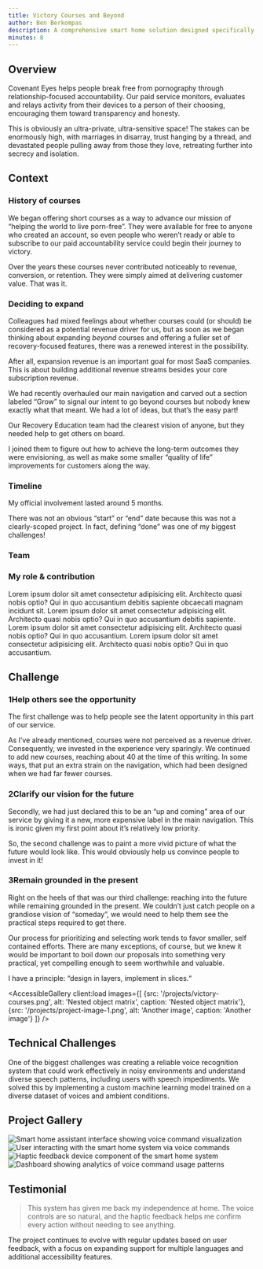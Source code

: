 ```yaml
---
title: Victory Courses and Beyond
author: Ben Berkompas
description: A comprehensive smart home solution designed specifically for users with visual impairments, featuring voice-first interactions and haptic feedback
minutes: 8
---
```


## Overview

Covenant Eyes helps people break free from pornography through relationship-focused accountability. Our paid service monitors, evaluates and relays activity from their devices to a person of their choosing, encouraging them toward transparency and honesty.

This is obviously an ultra-private, ultra-sensitive space! The stakes can be enormously high, with marriages in disarray, trust hanging by a thread, and devastated people pulling away from those they love, retreating further into secrecy and isolation.

## Context

### History of courses

We began offering short courses as a way to advance our mission of “helping the world to live porn-free”. They were available for free to anyone who created an account, so even people who weren’t ready or able to subscribe to our paid accountability service could begin their journey to victory.

Over the years these courses never contributed noticeably to revenue, conversion, or retention. They were simply aimed at delivering customer value. That was it.

### Deciding to expand

Colleagues had mixed feelings about whether courses could (or should) be considered as a potential revenue driver for us, but as soon as we began thinking about expanding *beyond* courses and offering a fuller set of recovery-focused features, there was a renewed interest in the possibility.

After all, expansion revenue is an important goal for most SaaS companies. This is about building additional revenue streams besides your core subscription revenue.

We had recently overhauled our main navigation and carved out a section labeled “Grow” to signal our intent to go beyond courses but nobody knew exactly what that meant. We had a lot of ideas, but that’s the easy part!

Our Recovery Education team had the clearest vision of anyone, but they needed help to get others on board.

I joined them to figure out how to achieve the long-term outcomes they were envisioning, as well as make some smaller “quality of life” improvements for customers along the way.

### Timeline

My official involvement lasted around 5 months.

There was not an obvious “start” or “end” date because this was not a clearly-scoped project. In fact, defining “done” was one of my biggest challenges!

### Team


<AvatarGroup display="grid" gridItemsSize="300px" gridGap="2rem">
  <Avatar initials="BB" title="Ben" subtitle="Product Designer" />
  <Avatar initials="MP" title="Mari" subtitle="Product Designer" />
  <Avatar initials="SB" title="Sam" subtitle="Director of Recovery Education" />
  <Avatar initials="LE" title="Lisa" subtitle="Recovery Education Content Strategist" />
  <Avatar initials="MC" title="Meliza" subtitle="UX Manager" />
  <Avatar initials="CM" title="Collin" subtitle="Product Manager" />
  <Avatar initials="AB" title="Andrew" subtitle="Software Developer" />
  <Avatar initials="JM" title="Jeremy" subtitle="Software Developer" />
  <Avatar initials="WM" title="Bill" subtitle="Data Scientist" />
</AvatarGroup>

### My role & contribution


<div class="grid grid-cols-1 gap-12 md:grid-cols-2">
  <Feature icon="lucide:drafting-compass" title="Information architecture & OOUX">
      Lorem ipsum dolor sit amet consectetur adipisicing elit. Architecto quasi nobis optio? Qui in quo accusantium debitis sapiente obcaecati magnam incidunt sit.
  </Feature>
  <Feature icon="lucide:square-kanban" title="Project management & facilitation">
      Lorem ipsum dolor sit amet consectetur adipisicing elit. Architecto quasi nobis optio? Qui in quo accusantium debitis sapiente.
  </Feature>
  <Feature icon="lucide:mouse-pointer-click" title="Interaction design & prototyping">
      Lorem ipsum dolor sit amet consectetur adipisicing elit. Architecto quasi nobis optio? Qui in quo accusantium.
  </Feature>
  <Feature icon="lucide:scan" title="TBD">
      Lorem ipsum dolor sit amet consectetur adipisicing elit. Architecto quasi nobis optio? Qui in quo accusantium.
  </Feature>
</div>

## Challenge

### <span class="number">1</span>Help others see the opportunity

The first challenge was to help people see the latent opportunity in this part of our service.

As I’ve already mentioned, courses were not perceived as a revenue driver. Consequently, we invested in the experience very sparingly. We continued to add new courses, reaching about 40 at the time of this writing. In some ways, that put an extra strain on the navigation, which had been designed when we had far fewer courses.

### <span class="number">2</span>Clarify our vision for the future

Secondly, we had just declared this to be an “up and coming” area of our service by giving it a new, more expensive label in the main navigation. This is ironic given my first point about it’s relatively low priority.

So, the second challenge was to paint a more vivid picture of what the future would look like. This would obviously help us convince people to invest in it!

### <span class="number">3</span>Remain grounded in the present

Right on the heels of that was our third challenge: reaching into the future while remaining grounded in the present. We couldn’t just catch people on a grandiose vision of “someday”, we would need to help them see the practical steps required to get there.

Our process for prioritizing and selecting work tends to favor smaller, self contained efforts. There are many exceptions, of course, but we knew it would be important to boil down our proposals into something very practical, yet compelling enough to seem worthwhile and valuable.

I have a principle: “design in layers, implement in slices.“


<AccessibleGallery
  client:load
  images={[
    {src: '/projects/victory-courses.png', alt: 'Nested object matrix', caption: 'Nested object matrix'},
    {src: '/projects/project-image-1.png', alt: 'Another image', caption: 'Another image'}
  ]}
/>

<BreakoutImage src="/projects/victory-courses.png" />

## Technical Challenges

One of the biggest challenges was creating a reliable voice recognition system that could work effectively in noisy environments and understand diverse speech patterns, including users with speech impediments. We solved this by implementing a custom machine learning model trained on a diverse dataset of voices and ambient conditions.

## Project Gallery

<div class="grid grid-cols-1 gap-4 md:grid-cols-2">
  <Image
    src="/projects/project-image-1.png"
    alt="Smart home assistant interface showing voice command visualization"
    width={1200}
    height={600}
    class="h-[250px] w-full rounded-lg object-cover"
  />
  <Image
    src="/projects/project-image-2.png"
    alt="User interacting with the smart home system via voice commands"
    width={1200}
    height={600}
    class="h-[250px] w-full rounded-lg object-cover"
  />
  <Image
    src="/projects/project-image-3.png"
    alt="Haptic feedback device component of the smart home system"
    width={1200}
    height={600}
    class="h-[250px] w-full rounded-lg object-cover"
  />
  <Image
    src="/projects/project-image-4.png"
    alt="Dashboard showing analytics of voice command usage patterns"
    width={1200}
    height={600}
    class="h-[250px] w-full rounded-lg object-cover"
  />
</div>

## Testimonial

<BlockQuote author="Maria Rodriguez, Beta Tester">
  This system has given me back my independence at home. The voice controls are so natural, and the haptic feedback
  helps me confirm every action without needing to see anything.
</BlockQuote>

<BreakoutImage src="/projects/project-image-2.png" />

The project continues to evolve with regular updates based on user feedback, with a focus on expanding support for multiple languages and additional accessibility features.
